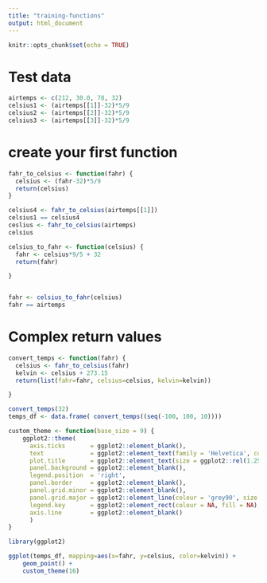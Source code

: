 ```yaml
---
title: "training-functions"
output: html_document
---
```


```r
knitr::opts_chunk$set(echo = TRUE)
```

# Test data
```r
airtemps <- c(212, 30.0, 78, 32)
celsius1 <- (airtemps[[1]]-32)*5/9
celsius2 <- (airtemps[[2]]-32)*5/9
celsius3 <- (airtemps[[3]]-32)*5/9

```

# create your first function


```r
fahr_to_celsius <- function(fahr) {
  celsius <- (fahr-32)*5/9
  return(celsius)
}
```


```r
celsius4 <- fahr_to_celsius(airtemps[[1]])
celsius1 == celsius4
ceslius <- fahr_to_celsius(airtemps)
celsius
```

```r
celsius_to_fahr <- function(celsius) {
  fahr <- celsius*9/5 + 32
  return(fahr)

}



```



```r
fahr <- celsius_to_fahr(celsius)
fahr == airtemps

```
# Complex return values

```r
convert_temps <- function(fahr) {
  celsius <- fahr_to_celsius(fahr)
  kelvin <- celsius + 273.15
  return(list(fahr=fahr, celsius=celsius, kelvin=kelvin))

}

convert_temps(32)
temps_df <- data.frame( convert_temps((seq(-100, 100, 10))))
```



```r
custom_theme <- function(base_size = 9) {
    ggplot2::theme(
      axis.ticks       = ggplot2::element_blank(),
      text             = ggplot2::element_text(family = 'Helvetica', color = 'gray30', size = base_size),
      plot.title       = ggplot2::element_text(size = ggplot2::rel(1.25), hjust = 0.5, face = 'bold'),
      panel.background = ggplot2::element_blank(),
      legend.position  = 'right',
      panel.border     = ggplot2::element_blank(),
      panel.grid.minor = ggplot2::element_blank(),
      panel.grid.major = ggplot2::element_line(colour = 'grey90', size = .25),
      legend.key       = ggplot2::element_rect(colour = NA, fill = NA),
      axis.line        = ggplot2::element_blank()
      )
}

library(ggplot2)

ggplot(temps_df, mapping=aes(x=fahr, y=celsius, color=kelvin)) +
    geom_point() +
    custom_theme(16)
```

